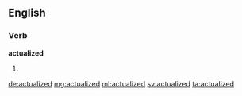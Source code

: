 ==English==

===Verb===
'''actualized'''

# {{en-past of|actualize}}

[[de:actualized]]
[[mg:actualized]]
[[ml:actualized]]
[[sv:actualized]]
[[ta:actualized]]